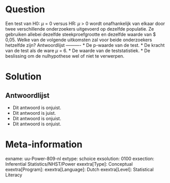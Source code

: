 Question
========
  
Een test van H0: $\mu$ = 0 versus HR: $\mu$ > 0 wordt onafhankelijk van elkaar door twee verschillende onderzoekers uitgevoerd op dezelfde populatie. Ze gebruiken allebei dezelfde steekproefgrootte en dezelfde waarde van $ 0,05. Welke van de volgende uitkomsten zal voor beide onderzoekers hetzelfde zijn? 
Antwoordlijst
----------
* De p-waarde van de test.
* De kracht van de test als de ware $\mu$ = 6.
* De waarde van de teststatistiek.
* De beslissing om de nulhypothese wel of niet te verwerpen.

Solution
========

Antwoordlijst
----------
* Dit antwoord is onjuist.
* Dit antwoord is juist.
* Dit antwoord is onjuist.
* Dit antwoord is onjuist.

Meta-information
================
exname: uu-Power-809-nl
extype: schoice
exsolution: 0100
exsection: Inferential Statistics/NHST/Power
exextra[Type]: Conceptual
exextra[Program]: 
exextra[Language]: Dutch
exextra[Level]: Statistical Literacy